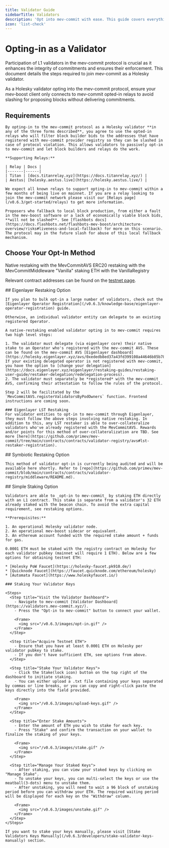 ```yaml
---
title: Validator Guide
sidebarTitle: Validators
description: 'Opt into mev-commit with ease. This guide covers everything you need to do to passively interact with the mev-commit protocol as a validator.'
icon: 'list-check'
---
```


# Opting-in as a Validator

Participation of L1 validators in the mev-commit protocol is crucial as it enhances the integrity of commitments and ensures their enforcement. This document details the steps required to join mev-commit as a Holesky validator.

<Warning>
As a Holesky validator opting into the mev-commit protocol, ensure your mev-boost client only connects to mev-commit opted-in relays to avoid slashing for proposing blocks without delivering commitments.
</Warning>

## Requirements
    By opting-in to the mev-commit protocol as a Holesky validator **in any of the three forms described**, you agree to use the opted-in relays who will filter block builder bids to the addresses that have registered with mev-commit provider registry so they can be slashed in case of protocol violation. This allows validators to passively opt-in to mev-commit and let block builders and relays do the work.
    
    **Supporting Relays:**  

    | Relay | Docs |
    |-------|------|
    | Titan | [docs.titanrelay.xyz](https://docs.titanrelay.xyz/) |
    | Aestus| [holesky.aestus.live](https://holesky.aestus.live/) |

    We expect all known relays to support opting-in to mev-commit within a few months of being live on mainnet. If you are a relay looking to join the mev-commit network please visit our [Relays page](/v0.6.3/get-started/relays) to get more information.

    Proposers who fallback to local block production, from either a fault in the mev-boost software or a lack of economically viable block bids, **will not be slashed**. See [flashbots docs](https://docs.flashbots.net/flashbots-mev-boost/architecture-overview/risks#liveness-and-local-fallback) for more on this scenario. The protocol may in the future slash for abuse of this local fallback mechanism.

## Choose Your Opt-In Method

<CardGroup cols={3}>
  <Card title="Eigenlayer Restaking" icon="coins">
    Native restaking with the MevCommitAVS
  </Card>
  <Card title="Symbiotic Restaking" icon="coins">
    ERC20 restaking with the MevCommitMiddleware
  </Card>
  <Card title="Simple Staking" icon="layer-group">
    "Vanilla" staking ETH with the VanillaRegistry
  </Card>
</CardGroup>

Relevant contract addresses can be found on the [testnet page](/v0.6.3/developers/testnet).

<Tabs>
  <Tab title="Eigenlayer Restaking">
    ## Eigenlayer Restaking Option

    If you plan to bulk opt-in a large number of validators, check out the [Eigenlayer Operator Registration](/v0.6.3/knowledge-base/eigenlayer-operator-registration) guide.

    Otherwise, an individual validator entity can delegate to an existing registered Operator.

    A native-restaking enabled validator opting in to mev-commit requires two high level steps:

    1. The validator must delegate (via eigenlayer core) their native stake to an Operator who's registered with the mev-commit AVS. These can be found on the mev-commit AVS [Eigenlayer dashboard](https://holesky.eigenlayer.xyz/avs/0xededb8ed37a43fd399108a44646b85b780d85dd4). If your existing delegated operator is not registered with mev-commit, you have the option to [change your delegation](https://docs.eigenlayer.xyz/eigenlayer/restaking-guides/restaking-user-guide/restaker-delegation/redelegation-process).
    2. The validator must separately be *registered* with the mev-commit AVS, confirming their attestation to follow the rules of the protocol.

    Step 2 will be facilitated by the `MevCommitAVS.registerValidatorsByPodOwners` function. Frontend instructions are coming soon.

    ### Eigenlayer LST Restaking
    For validator entities to opt-in to mev-commit through Eigenlayer, they must follow the above steps involving native restaking. In addition to this, any LST restaker is able to over-collateralize validators who've already registered with the MevCommitAVS. Rewards and/or points for this method of over-collateralization are TBD. See more [here](https://github.com/primev/mev-commit/tree/main/contracts/contracts/validator-registry/avs#lst-restaker-registration).
  </Tab>

  <Tab title="Symbiotic Restaking">
    ## Symbiotic Restaking Option

    This method of validator opt-in is currently being audited and will be available here shortly. Refer to [repo](https://github.com/primev/mev-commit/blob/main/contracts/contracts/validator-registry/middleware/README.md).
  </Tab>

  <Tab title="Simple Staking">
    ## Simple Staking Option

    Validators are able to _opt-in to mev-commit_ by staking ETH directly with an L1 contract. This stake is separate from a validator's 32 ETH already staked with the beacon chain. To avoid the extra capital requirement, see restaking options.

    **Prerequisites:**

    1. An operational Holesky validator node.
    2. An operational mev-boost sidecar or equivalent.
    3. An ethereum account funded with the required stake amount + funds for gas.
    
    0.0001 ETH must be staked with the registry contract on Holesky for each validator pubkey (mainnet will require 1 ETH). Below are a few options for obtaining testnet ETH:

    * [Holesky PoW Faucet](https://holesky-faucet.pk910.de/)
    * [Quicknode Faucet](https://faucet.quicknode.com/ethereum/holesky)
    * [Automata Faucet](https://www.holeskyfaucet.io/)

    ### Staking Your Validator Keys

    <Steps>
      <Step title="Visit the Validator Dashboard">
        - Navigate to mev-commit [Validator Dashboard](https://validators.mev-commit.xyz/).
        - Press the "Opt-in to mev-commit" button to connect your wallet.

        <Frame>
          <img src="/v0.6.3/images/opt-in.gif" />
        </Frame>
      </Step>

      <Step title="Acquire Testnet ETH">   
        - Ensure that you have at least 0.0001 ETH on Holesky per validator pubkey to stake.
        - If you don't have sufficient ETH, see options from above.
      </Step>

      <Step title="Stake Your Validator Keys"> 
        - Click the Stake(lock icon) button on the top right of the dashboard to initiate staking.
        - You can either upload a .txt file containing your keys separated by commas or line breaks, or you can copy and right-click paste the keys directly into the field provided.

        <Frame>
          <img src="/v0.6.3/images/upload-keys.gif" />
        </Frame>
      </Step>

      <Step title="Enter Stake Amounts">  
        - Enter the amount of ETH you wish to stake for each key.
        - Press "Stake" and confirm the transaction on your wallet to finalize the staking of your keys.

        <Frame>
          <img src="/v0.6.3/images/stake.gif" />
        </Frame>
      </Step>

      <Step title="Manage Your Staked Keys"> 
        - After staking, you can view your staked keys by clicking on "Manage Stake".
        - To unstake your keys, you can multi-select the keys or use the meatball(3-dots) menu to unstake them.
        - After unstaking, you will need to wait a 96 block of unstaking period before you can withdraw your ETH. The required waiting period will be displayed for each key on the "Withdraw" column.

        <Frame>
          <img src="/v0.6.3/images/unstake.gif" />
        </Frame>
      </Step>
    </Steps>  

    If you want to stake your keys manually, please visit [Stake Validators Keys Manually](/v0.6.3/developers/stake-validator-keys-manually) section.
  </Tab>
</Tabs>



